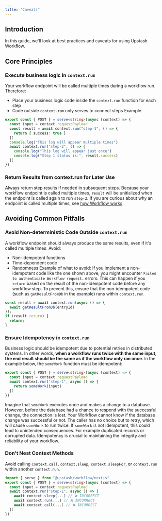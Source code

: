 ```yaml
---
title: "Caveats"
---
```

## Introduction
In this guide, we'll look at best practices and caveats for using Upstash Workflow.
## Core Principles
### Execute business logic in `context.run`
Your workflow endpoint will be called multiple times during a workflow run. Therefore:
- Place your business logic code inside the `context.run` function for each step
- Code outside `context.run` only serves to connect steps
Example:
```typescript api/workflow/route.ts
export const { POST } = serve<string>(async (context) => {
  const input = context.requestPayload
  const result = await context.run("step-1", () => {
    return { success: true }
  })
  console.log("This log will appear multiple times")
  await context.run("step-2", () => {
    console.log("This log will appear just once")
    console.log("Step 1 status is:", result.success)
  })
})
```
### Return Results from context.run for Later Use
Always return step results if needed in subsequent steps.
Because your workflow endpoint is called multiple times, `result` will be unitialized when the endpoint is called again to run `step-2`.
If you are curious about why an endpoint is called multiple times, see [how Workflow works](/workflow/how).
## Avoiding Common Pitfalls
### Avoid Non-deterministic Code Outside `context.run`
A workflow endpoint should always produce the same results, even if it's called multiple times. Avoid:
- Non-idempotent functions
- Time-dependent code
- Randomness
Example of what to avoid:
If you implement a non-idempotent code like the one shown above, you might encounter `Failed to authenticate Workflow request.` errors. This can happen if you `return` based on the result of the non-idempotent code before any workflow step.
To prevent this, ensure that the non-idempotent code (such as `getResultFromDb` in the example) runs within `context.run`.
```ts
const result = await context.run(async () => {
  await getResultFromDb(entryId)
});
if (result.return) {
  return;
}
```
### Ensure Idempotency in `context.run`
Business logic should be idempotent due to potential retries in distributed systems. In other words, **when a workflow runs twice with the same input, the end result should be the same as if the workflow only ran once**.
In the example below, the `someWork` function must be idempotent:
```typescript api/workflow/route.ts
export const { POST } = serve<string>(async (context) => {
  const input = context.requestPayload
  await context.run("step-1", async () => {
    return someWork(input)
  })
})
```
Imagine that `someWork` executes once and makes a change to a database. However, before the database had a chance to respond with the successful change, the connection is lost. Your Workflow cannot know if the database change was successful or not. The caller has no choice but to retry, which will cause `someWork` to run twice.
If `someWork` is not idempotent, this could lead to unintended consequences. For example duplicated records or corrupted data. Idempotency is crucial to maintaining the integrity and reliability of your workflow.
### Don't Nest Context Methods
Avoid calling `context.call`, `context.sleep`, `context.sleepFor`, or `context.run` within another `context.run`.
```typescript api/workflow/route.ts
import { serve } from "@upstash/workflow/nextjs"
export const { POST } = serve<string>(async (context) => {
  const input = context.requestPayload
  await context.run("step-1", async () => {
    await context.sleep(...) // ❌ INCORRECT
    await context.run(...) // ❌ INCORRECT
    await context.call(...) // ❌ INCORRECT
  })
})
```
